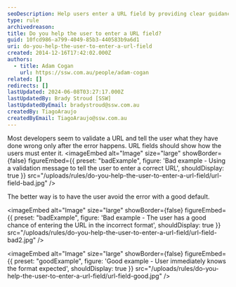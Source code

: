 ```yaml
---
seoDescription: Help users enter a URL field by providing clear guidance on expected format and syntax.
type: rule
archivedreason:
title: Do you help the user to enter a URL field?
guid: 10fcd986-a799-4049-85b3-440583b9a6d1
uri: do-you-help-the-user-to-enter-a-url-field
created: 2014-12-16T17:42:02.000Z
authors:
  - title: Adam Cogan
    url: https://ssw.com.au/people/adam-cogan
related: []
redirects: []
lastUpdated: 2024-06-08T03:27:17.000Z
lastUpdatedBy: Brady Stroud [SSW]
lastUpdatedByEmail: bradystroud@ssw.com.au
createdBy: TiagoAraujo
createdByEmail: TiagoAraujo@ssw.com.au
---
```


Most developers seem to validate a URL and tell the user what they have done wrong only after the error happens. URL fields should show how the users must enter it.
<imageEmbed
  alt="Image"
  size="large"
  showBorder={false}
  figureEmbed={{
    preset: "badExample",
    figure: 'Bad example - Using a validation message to tell the user to enter a correct                         URL',
    shouldDisplay: true
  }}
  src="/uploads/rules/do-you-help-the-user-to-enter-a-url-field/url-field-bad.jpg"
/>

The better way is to have the user avoid the error with a good default.

<imageEmbed
  alt="Image"
  size="large"
  showBorder={false}
  figureEmbed={{
    preset: "badExample",
    figure: 'Bad example - The user has a good chance of entering the URL in the incorrect format',
    shouldDisplay: true
  }}
  src="/uploads/rules/do-you-help-the-user-to-enter-a-url-field/url-field-bad2.jpg"
/>

<imageEmbed
  alt="Image"
  size="large"
  showBorder={false}
  figureEmbed={{
    preset: "goodExample",
    figure: 'Good example - User immediately knows the format expected',
    shouldDisplay: true
  }}
  src="/uploads/rules/do-you-help-the-user-to-enter-a-url-field/url-field-good.jpg"
/>

